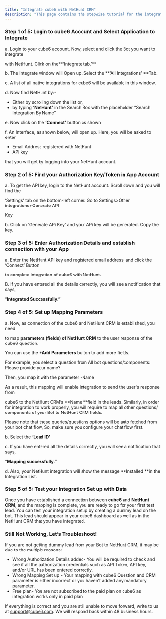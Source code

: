 ```yaml
---
title: "Integrate cube6 with NetHunt CRM"
description: "This page contains the stepwise tutorial for the integration with cube6"
---
```


### **Step 1 of 5: Login to cube6 Account and Select Application to Integrate**

a. Login to your cube6 account. Now, select and click the Bot you want to integrate

with NetHunt. Click on the**‘Integrate tab.’** 

b. The Integrate window will Open up. Select the **‘All Integrations’ **Tab.

c. A list of all native integrations for cube6 will be available in this window.

d. Now find NetHunt by:-

- Either by scrolling down the list or,
- by typing **‘NetHunt’** in the Search Box with the placeholder “Search Integration By Name”

e. Now click on the **‘Connect’** button as shown

f. An Interface, as shown below, will open up. Here, you will be asked to enter

- Email Address registered with NetHunt
- APi key

that you will get by logging into your NetHunt account.

### **Step 2 of 5: Find your Authorization Key/Token in App Account**

a. To get the API key, login to the NetHunt account. Scroll down and you will find the

‘Settings’ tab on the bottom-left corner. Go to Settings\>Other integrations\>Generate API

Key

b. Click on ‘Generate APi Key’ and your APi key will be generated. Copy the key.

### **Step 3 of 5: Enter Authorization Details and establish connection with your App**

a. Enter the NetHunt APi key and registered email address, and click the ‘Connect’ Button

to complete integration of cube6 with NetHunt.

B. If you have entered all the details correctly, you will see a notification that says,

“**Integrated Successfully.”**

### **Step 4 of 5: Set up Mapping Parameters**

a. Now, as connection of the cube6 and NetHunt CRM is established, you need

to map **parameters (fields) of NetHunt CRM** to the user response of the cube6 question.

You can use the **\+Add Parameters** button to add more fields.

For example, you select a question from All bot questions/components: Please provide your name?

Then, you map it with the parameter -Name

As a result, this mapping will enable integration to send the user's response from

cube6 to the NetHunt CRM’s **Name **field in the leads. Similarly, in order for integration to work properly, you will require to map all other questions/ components of your Bot to NetHunt CRM fields.

Please note that these queries/questions options will be auto fetched from your bot chat flow, So, make sure you configure your chat flow first.

b. Select the **‘Lead ID’**

c. If you have entered all the details correctly, you will see a notification that says,

“**Mapping successfully.”**

d. Also, your NetHunt integration will show the message **Installed **in the Integration List.

### **Step 5 of 5: Test your Integration Set up with Data**

Once you have established a connection between **cube6** and **NetHunt CRM**, and the mapping is complete, you are ready to go for your first test lead. You can test your integration setup by creating a dummy lead on the bot. This lead should appear in your cube6 dashboard as well as in the NetHunt CRM that you have integrated.

### **Still Not Working, Let’s Troubleshoot\!**

If you are not getting dummy lead from your Bot to NetHunt CRM, it may be due to the multiple reasons:

- Wrong Authorization Details added- You will be required to check and see if all the authorization credentials such as API Token, API key, and/or URL has been entered correctly.
- Wrong Mapping Set up - Your mapping with cube6 Question and CRM parameter is either incorrect or you haven’t added any mandatory parameter.
- Free plan- You are not subscribed to the paid plan on cube6 as integration works only in paid plan.

If everything is correct and you are still unable to move forward, write to us at [support@cube6.com](mailto:support@cube6.com). We will respond back within 48 business hours.